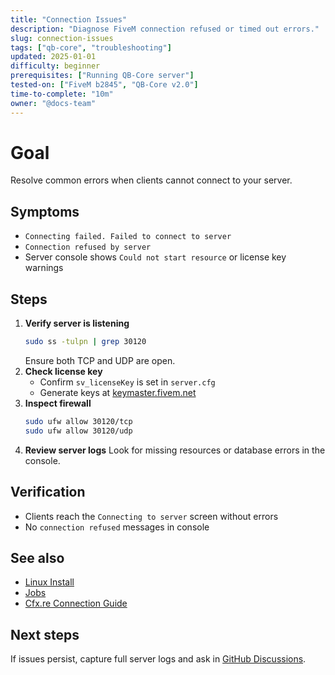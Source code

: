 ```yaml
---
title: "Connection Issues"
description: "Diagnose FiveM connection refused or timed out errors."
slug: connection-issues
tags: ["qb-core", "troubleshooting"]
updated: 2025-01-01
difficulty: beginner
prerequisites: ["Running QB-Core server"]
tested-on: ["FiveM b2845", "QB-Core v2.0"]
time-to-complete: "10m"
owner: "@docs-team"
---
```


# Goal

Resolve common errors when clients cannot connect to your server.

## Symptoms

- `Connecting failed. Failed to connect to server`
- `Connection refused by server`
- Server console shows `Could not start resource` or license key warnings

## Steps

1. **Verify server is listening**
   ```bash
   sudo ss -tulpn | grep 30120
   ```
   Ensure both TCP and UDP are open.
2. **Check license key**
   - Confirm `sv_licenseKey` is set in `server.cfg`
   - Generate keys at [keymaster.fivem.net](https://keymaster.fivem.net)
3. **Inspect firewall**
   ```bash
   sudo ufw allow 30120/tcp
   sudo ufw allow 30120/udp
   ```
4. **Review server logs**
   Look for missing resources or database errors in the console.

## Verification

- Clients reach the `Connecting to server` screen without errors
- No `connection refused` messages in console

## See also

- [Linux Install](../getting-started/linux-install)
- [Jobs](../core-concepts/jobs)
- [Cfx.re Connection Guide](https://docs.fivem.net/docs/server-manual/troubleshooting/#networking)

## Next steps

If issues persist, capture full server logs and ask in [GitHub Discussions](https://github.com/qbcore-framework/qb-core/discussions).
